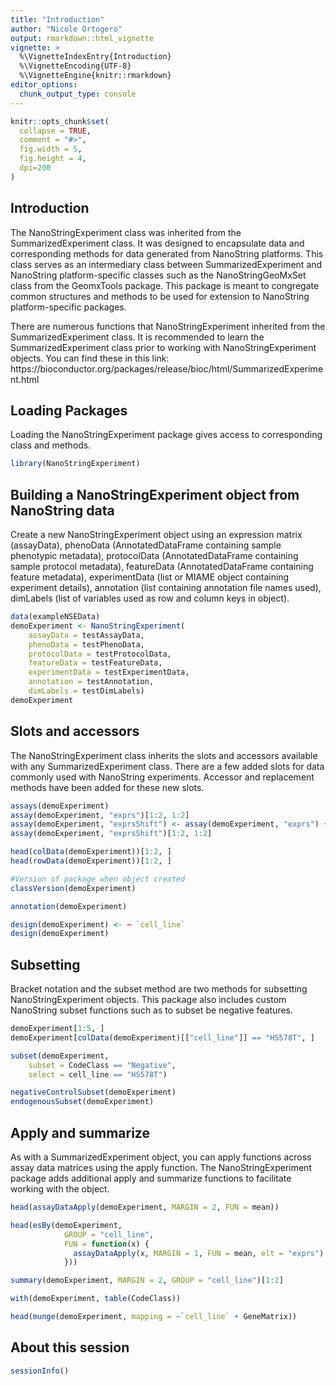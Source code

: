 ```yaml
---
title: "Introduction"
author: "Nicole Ortogero"
output: rmarkdown::html_vignette
vignette: >
  %\VignetteIndexEntry{Introduction}
  %\VignetteEncoding{UTF-8}
  %\VignetteEngine{knitr::rmarkdown}
editor_options: 
  chunk_output_type: console
---
```


```r
knitr::opts_chunk$set(
  collapse = TRUE,
  comment = "#>",
  fig.width = 5,
  fig.height = 4,
  dpi=200
)
```


## Introduction

The NanoStringExperiment class was inherited from the SummarizedExperiment 
class. It was designed to encapsulate data and corresponding methods for data 
generated from NanoString platforms. This class serves as an intermediary 
class between SummarizedExperiment and NanoString platform-specific classes 
such as the NanoStringGeoMxSet class from the GeomxTools package. This 
package is meant to congregate common structures and methods to be used for 
extension to NanoString platform-specific packages.


There are numerous functions that NanoStringExperiment inherited from the 
SummarizedExperiment class. It is recommended to learn the 
SummarizedExperiment class prior to working with NanoStringExperiment objects.
You can find these in this link: 
https://bioconductor.org/packages/release/bioc/html/SummarizedExperiment.html

## Loading Packages

Loading the NanoStringExperiment package gives access to 
corresponding class and methods.

```r
library(NanoStringExperiment)
```

## Building a NanoStringExperiment object from NanoString data 

Create a new NanoStringExperiment object using an 
expression matrix (assayData),
phenoData (AnnotatedDataFrame containing sample phenotypic metadata), 
protocolData (AnnotatedDataFrame containing sample protocol metadata), 
featureData (AnnotatedDataFrame containing feature metadata), 
experimentData (list or MIAME object containing experiment details), 
annotation (list containing annotation file names used), 
dimLabels (list of variables used as row and column keys in object).

```r
data(exampleNSEData)
demoExperiment <- NanoStringExperiment(
    assayData = testAssayData,
    phenoData = testPhenoData,
    protocolData = testProtocolData,
    featureData = testFeatureData,
    experimentData = testExperimentData,
    annotation = testAnnotation,
    dimLabels = testDimLabels)
demoExperiment
```

## Slots and accessors

The NanoStringExperiment class inherits the slots and accessors available
with any SummarizedExperiment class. There are a few added slots for data 
commonly used with NanoString experiments. Accessor and replacement methods 
have been added for these new slots.

```r
assays(demoExperiment)
assay(demoExperiment, "exprs")[1:2, 1:2]
assay(demoExperiment, "exprsShift") <- assay(demoExperiment, "exprs") + 1
assay(demoExperiment, "exprsShift")[1:2, 1:2]

head(colData(demoExperiment))[1:2, ]
head(rowData(demoExperiment))[1:2, ]

#Version of package when object created
classVersion(demoExperiment)

annotation(demoExperiment)

design(demoExperiment) <- ~ `cell_line`
design(demoExperiment)
```

## Subsetting

Bracket notation and the subset method are two methods for subsetting 
NanoStringExperiment objects. This package also includes custom NanoString
subset functions such as to subset be negative features.

```r
demoExperiment[1:5, ]
demoExperiment[colData(demoExperiment)[["cell_line"]] == "HS578T", ]

subset(demoExperiment, 
    subset = CodeClass == "Negative", 
    select = cell_line == "HS578T")

negativeControlSubset(demoExperiment)
endogenousSubset(demoExperiment)
```


## Apply and summarize

As with a SummarizedExperiment object, you can apply functions across
assay data matrices using the apply function. The NanoStringExperiment 
package adds additional apply and summarize functions to facilitate working
with the object.

```r
head(assayDataApply(demoExperiment, MARGIN = 2, FUN = mean))

head(esBy(demoExperiment, 
            GROUP = "cell_line", 
            FUN = function(x) { 
              assayDataApply(x, MARGIN = 1, FUN = mean, elt = "exprs") 
            }))

summary(demoExperiment, MARGIN = 2, GROUP = "cell_line")[1:2]

with(demoExperiment, table(CodeClass))

head(munge(demoExperiment, mapping = ~`cell_line` + GeneMatrix))
```

## About this session
```r
sessionInfo()
```
